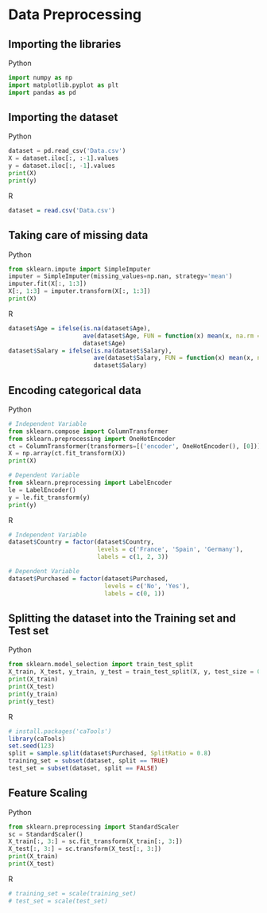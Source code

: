 # Data Preprocessing

## Importing the libraries

Python

```python
import numpy as np
import matplotlib.pyplot as plt
import pandas as pd
```

## Importing the dataset

Python

```python
dataset = pd.read_csv('Data.csv')
X = dataset.iloc[:, :-1].values
y = dataset.iloc[:, -1].values
print(X)
print(y)
```

R

```r
dataset = read.csv('Data.csv')
```

## Taking care of missing data

Python

```python
from sklearn.impute import SimpleImputer
imputer = SimpleImputer(missing_values=np.nan, strategy='mean')
imputer.fit(X[:, 1:3])
X[:, 1:3] = imputer.transform(X[:, 1:3])
print(X)
```

R

```r
dataset$Age = ifelse(is.na(dataset$Age),
                     ave(dataset$Age, FUN = function(x) mean(x, na.rm = TRUE)),
                     dataset$Age)
dataset$Salary = ifelse(is.na(dataset$Salary),
                        ave(dataset$Salary, FUN = function(x) mean(x, na.rm = TRUE)),
                        dataset$Salary)
```

## Encoding categorical data

Python

```python
# Independent Variable
from sklearn.compose import ColumnTransformer
from sklearn.preprocessing import OneHotEncoder
ct = ColumnTransformer(transformers=[('encoder', OneHotEncoder(), [0])], remainder='passthrough')
X = np.array(ct.fit_transform(X))
print(X)

# Dependent Variable
from sklearn.preprocessing import LabelEncoder
le = LabelEncoder()
y = le.fit_transform(y)
print(y)
```

R

```r
# Independent Variable
dataset$Country = factor(dataset$Country,
                         levels = c('France', 'Spain', 'Germany'),
                         labels = c(1, 2, 3))

# Dependent Variable
dataset$Purchased = factor(dataset$Purchased,
                           levels = c('No', 'Yes'),
                           labels = c(0, 1))
```

## Splitting the dataset into the Training set and Test set

Python

```python
from sklearn.model_selection import train_test_split
X_train, X_test, y_train, y_test = train_test_split(X, y, test_size = 0.2, random_state = 1)
print(X_train)
print(X_test)
print(y_train)
print(y_test)
```

R

```r
# install.packages('caTools')
library(caTools)
set.seed(123)
split = sample.split(dataset$Purchased, SplitRatio = 0.8)
training_set = subset(dataset, split == TRUE)
test_set = subset(dataset, split == FALSE)
```

## Feature Scaling

Python

```python
from sklearn.preprocessing import StandardScaler
sc = StandardScaler()
X_train[:, 3:] = sc.fit_transform(X_train[:, 3:])
X_test[:, 3:] = sc.transform(X_test[:, 3:])
print(X_train)
print(X_test)
```

R

```r
# training_set = scale(training_set)
# test_set = scale(test_set)
```
